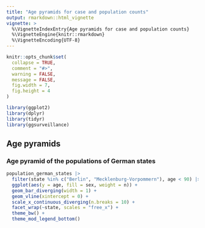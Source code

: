 ```yaml
---
title: "Age pyramids for case and population counts"
output: rmarkdown::html_vignette
vignette: >
  %\VignetteIndexEntry{Age pyramids for case and population counts}
  %\VignetteEngine{knitr::rmarkdown}
  %\VignetteEncoding{UTF-8}
---
```


```r
knitr::opts_chunk$set(
  collapse = TRUE,
  comment = "#>",
  warning = FALSE,
  message = FALSE,
  fig.width = 7,
  fig.height = 4
)
```

```r
library(ggplot2)
library(dplyr)
library(tidyr)
library(ggsurveillance)
```

## Age pyramids

### Age pyramid of the populations of German states

```r
population_german_states |>
  filter(state %in% c("Berlin", "Mecklenburg-Vorpommern"), age < 90) |>
  ggplot(aes(y = age, fill = sex, weight = n)) +
  geom_bar_diverging(width = 1) +
  geom_vline(xintercept = 0) +
  scale_x_continuous_diverging(n.breaks = 10) +
  facet_wrap(~state, scales = "free_x") +
  theme_bw() +
  theme_mod_legend_bottom()
```
